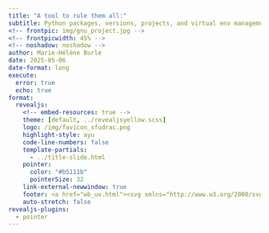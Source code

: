 ```yaml
---
title: "A tool to rule them all:"
subtitle: Python packages, versions, projects, and virtual env management with ~~pip, pipx, pyenv, virtualenv~~ uv
<!-- frontpic: img/gnu_project.jpg -->
<!-- frontpicwidth: 45% -->
<!-- noshadow: noshadow -->
author: Marie-Hélène Burle
date: 2025-05-06
date-format: long
execute:
  error: true
  echo: true
format:
  revealjs:
    <!-- embed-resources: true -->
    theme: [default, ../revealjsyellow.scss]
    logo: /img/favicon_sfudrac.png
    highlight-style: ayu
    code-line-numbers: false
    template-partials:
      - ../title-slide.html
    pointer:
      color: "#b5111b"
      pointerSize: 32
    link-external-newwindow: true
    footer: <a href="wb_uv.html"><svg xmlns="http://www.w3.org/2000/svg" width="16" height="16" fill="rgb(224, 172, 8)" class="bi bi-arrow-90deg-up" viewBox="0 0 16 16"><path fill-rule="evenodd" d="M4.854 1.146a.5.5 0 0 0-.708 0l-4 4a.5.5 0 1 0 .708.708L4 2.707V12.5A2.5 2.5 0 0 0 6.5 15h8a.5.5 0 0 0 0-1h-8A1.5 1.5 0 0 1 5 12.5V2.707l3.146 3.147a.5.5 0 1 0 .708-.708l-4-4z"/></svg>&nbsp;Back to webinar page</a>
    auto-stretch: false
revealjs-plugins:
  - pointer
---
```


